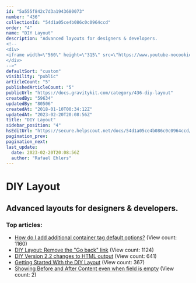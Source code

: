 ```yaml
---
id: "5a555f842c7d3a1943680073"
number: "436"
collectionId: "54d1a05ce4b086c0c0964ccd"
order: "4"
name: "DIY Layout"
description: "Advanced layouts for designers & developers.
<!--
<div>
<iframe width=\"560\" height=\"315\" src=\"https://www.youtube-nocookie.com/embed/ANEiBP1tON0?rel=0&amp;showinfo=0\" frameborder=\"0\" allow=\"autoplay; encrypted-media\" allowfullscreen></iframe>
</div>
-->"
defaultSort: "custom"
visibility: "public"
articleCount: "5"
publishedArticleCount: "5"
publicUrl: "https://docs.gravitykit.com/category/436-diy-layout"
createdBy: "59634"
updatedBy: "80506"
createdAt: "2018-01-10T00:34:12Z"
updatedAt: "2023-02-20T20:08:56Z"
title: "DIY Layout"
sidebar_position: "4"
hsEditUrl: "https://secure.helpscout.net/docs/54d1a05ce4b086c0c0964ccd/article/5a555f842c7d3a1943680073"
pagination_prev: 
pagination_next: 
last_update:
  date: 2023-02-20T20:08:56Z
  author: "Rafael Ehlers"
---
```


# DIY Layout

## Advanced layouts for designers & developers.
<!--
<div>
<iframe width="560" height="315" src="https://www.youtube-nocookie.com/embed/ANEiBP1tON0?rel=0&amp;showinfo=0" frameborder="0" allow="autoplay; encrypted-media" allowfullscreen></iframe>
</div>
-->

### Top articles: 

- [How do I add additional container tag default options?](437-diy-laout-add-additional-container-tags) (View count: 1160)
- [DIY Layout: Remove the "Go back" link](469-diy-layout-remove-the-back-link) (View count: 1124)
- [DIY Version 2.2 changes to HTML output](718-version-2-2) (View count: 641)
- [Getting Started With the DIY Layout](835-getting-started-with-the-diy-layout) (View count: 367)
- [Showing Before and After Content even when field is empty](913-showing-before-and-after-content-even-when-field-is-empty) (View count: 2)


